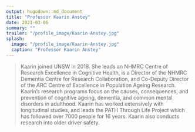```yaml
---
output: hugodown::md_document
title: "Professor Kaarin Anstey"
date: 2021-03-06
summary: ""
trailer: "/profile_image/Kaarin-Anstey.jpg"
splash:
  image: "/profile_image/Kaarin-Anstey.jpg"
  caption: "Professor Kaarin Anstey"
---
```


> Kaarin joined UNSW in 2018. She leads an NHMRC Centre of Research Excellence in Cognitive Health, is a Director of the NHMRC Dementia Centre for Research Collaboration, and Co-Deputy Director of the ARC Centre of Excellence in Population Ageing Research. Kaarin's research programs focus on the causes, consequences, and prevention of cognitive ageing, dementia, and common mental disorders in adulthood. Kaarin has worked extensively with longitudinal studies, and leads the PATH Through Life Project which has followed over 7000 people for 16 years. Kaarin also conducts research into older driver safety.


